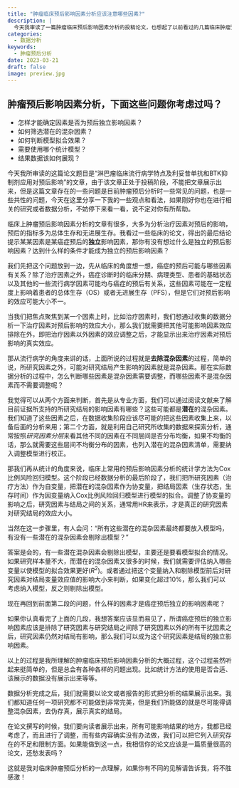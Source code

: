 ```yaml
---
title: "肿瘤临床预后影响因素分析应该注意哪些因素?"
description: |
  今天我审读了一篇肿瘤临床预后影响因素分析的投稿论文，也想起了以前看过的几篇临床肿瘤预后影响因素的文章，我发现他们在进行数据分析的时候存在某些共同的问题，今天在这里和大家分享一下我的一些观点，希望能对肿瘤预后分析的朋友有所帮助。
categories: 
  - 数据分析
keywords:
  - 肿瘤预后分析
date: 2023-03-21
draft: false
image: preview.jpg
---
```


:::{.callout-tip collapse="true" }
## 肿瘤预后影响因素分析，下面这些问题你考虑过吗？
 - 怎样才能确定因素是否为预后独立影响因素？
 - 如何筛选潜在的混杂因素？
 - 如何判断模型拟合效果？
 - 需要使用哪个统计模型？
 - 结果数据该如何展现？
:::

今天我所审读的这篇论文题目是“淋巴瘤临床流行病学特点及利妥昔单抗和BTK抑制剂应用对预后影响”的文章，由于该文章正处于投稿阶段，不能把文章展示出来，但是这篇文章存在的一些问题是目前肿瘤预后分析时一些常见的问题，也是一些共性的问题，今天在这里分享一下我的一些观点和看法，如果刚好你也在进行相关的研究或者数据分析，不妨停下来看一看，说不定对你有所帮助。

临床上肿瘤预后影响因素分析的文章有很多，大多为分析治疗因素对预后的影响，预后的指标多为总体生存和无进展生存。我看过一些临床的论文，得出的最后结论提示某某因素是某癌症预后的**独立**影响因素，那你有没有想过什么是独立的预后影响因素？达到什么样的条件才能成为独立的预后影响因素？

我们先把这个问题放到一边，先从临床的角度想一想，癌症的预后可能与哪些因素有关系？除了治疗因素之外，癌症诊断时的临床分期、病理类型、患者的基础状态以及其他的一些流行病学因素可能均与癌症的预后有关系，这些因素可能在一定程度上影响着患者的总体生存（OS）或者无进展生存（PFS），但是它们对预后影响的效应可能大小不一。

当我们把焦点聚焦到某一个因素上时，比如治疗因素时，我们想通过收集的数据分析一下治疗因素对预后影响的效应大小，那么我们就需要把其他可能影响因素效应排除在外，即把治疗因素以外因素的效应调整之后，才能显示出来治疗因素对预后影响的真实效应。

那从流行病学的角度来讲的话，上面所说的过程就是**去除混杂因素**的过程，简单的说，所研究因素之外，可能对研究结局产生影响的因素就是混杂因素。那在实际数据分析的过程中，怎么判断哪些因素是混杂因素需要调整，而哪些因素不是混杂因素而不需要调整呢？

我觉得可以从两个方面来判断，首先是从专业方面，我们可以通过阅读文献来了解目前证据所支持的所研究结局的影响因素有哪些？这些可能都是**潜在**的混杂因素。我们知道了这些因素之后，在数据收集阶段应该尽可能的把这些因素收集上来，以备后面的分析来用；第二个方面，就是利用自己研究所收集的数据来探索分析，通常按照*研究因素分层*来看其他不同的因素在不同层间是否分布均衡，如果不均衡的话，那么就需要这些层间不均衡分布的因素，也列入潜在的混杂因素清单，需要纳入调整模型进行校正。

那我们再从统计的角度来说，临床上常用的预后影响因素分析的统计学方法为Cox比例风险回归模型。这个阶段已经数据分析的最后阶段了，我们把所研究因素（治疗方法）作为自变量，把潜在的混杂因素作为协变量，把结局因素（生存状态，生存时间）作为因变量纳入Cox比例风险回归模型进行模型的拟合。调整了协变量的影响之后，研究因素与结局之间的关系，通常用HR来表示，才是真正的研究因素对研究结局的效应大小。

当然在这一步骤里，有人会问：“所有这些潜在的混杂因素最终都要放入模型吗，有没有一些潜在的混杂因素会剔除出模型？”

答案是会的，有一些潜在混杂因素会剔除出模型，主要还是要看模型拟合的情况。如果研究样本量不大，而潜在的混杂因素又很多的时候，我们就需要评估纳入哪些变量以使模型的拟合效果更好($R^2$)。或者通过把这个变量纳入和剔除模型前后对研究因素对结局变量效应值的影响大小来判断，如果变化超过10%，那么我们可以考虑纳入模型，反之则剔除出模型。

现在再回到前面第二段的问题，什么样的因素才是癌症预后独立的影响因素呢？

如果你认真看完了上面的几段，我想答案应该显而易见了，所谓癌症预后的独立影响因素应该是排除了研究因素与研究结局之间除了研究因素以外的所有干扰因素之后，研究因素仍然对结局有影响，那么我们可以成为这个研究因素是结局的独立影响因素。

以上的过程是我所理解的肿瘤临床预后影响因素分析的大概过程，这个过程虽然听起来挺简单的，但是总会有各种各样的问题出现。比如统计方法的使用是否合适、该展示的数据没有展示出来等等。

数据分析完成之后，我们就需要以论文或者报告的形式把分析的结果展示出来。我们都知道任何一项研究都不可能做到非常完美，但是我们所能做的就是尽可能得调整混杂因素，去伪存真，展示真实的结局。

在论文撰写的时候，我们要向读者展示出来，所有可能影响结果的地方，我都已经考虑了，而且进行了调整，而有些内容确实没有办法做，我们可以把它列入研究存在的不足和限制方面。如果能做到这一点，我相信你的论文应该是一篇质量很高的论文，还愁发表吗？

这就是我对临床肿瘤预后分析的一点理解，如果你有不同的见解请告诉我，将不胜感激！





